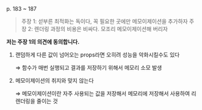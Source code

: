 p. 183 ~ 187

> 주장 1: 섣부른 최적화는 독이다, 꼭 필요한 곳에만 메모이제이션을 추가하자
> 주장 2: 렌더링 과정의 비용은 비싸다. 모조리 메모이제이션해 버리자

**저는 주장 1의 의견에 동의합니다.**

1. 랜덤하게 다른 값이 넘어오는 props라면 오히려 성능을 악화시킬수도 있다

   ⇒ 함수가 매번 실행되고 결과를 저장하기 위해서 메모리 소모 발생

2. 메모이제이션의 취지와 맞지 않는다

   ⇒ 메모이제이션이란 자주 사용되는 값을 저장해서 메모리에 저장해서 사용하여 리렌더링을 줄이는 것
